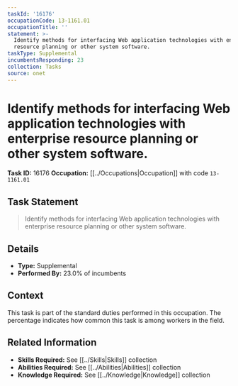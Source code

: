 ```yaml
---
taskId: '16176'
occupationCode: 13-1161.01
occupationTitle: ''
statement: >-
  Identify methods for interfacing Web application technologies with enterprise
  resource planning or other system software.
taskType: Supplemental
incumbentsResponding: 23
collection: Tasks
source: onet
---
```

# Identify methods for interfacing Web application technologies with enterprise resource planning or other system software.

**Task ID:** 16176
**Occupation:** [[../Occupations|Occupation]] with code `13-1161.01`

## Task Statement

> Identify methods for interfacing Web application technologies with enterprise resource planning or other system software.

## Details

- **Type:** Supplemental
- **Performed By:** 23.0% of incumbents

## Context

This task is part of the standard duties performed in this occupation. The percentage indicates how common this task is among workers in the field.

## Related Information

- **Skills Required:** See [[../Skills|Skills]] collection
- **Abilities Required:** See [[../Abilities|Abilities]] collection
- **Knowledge Required:** See [[../Knowledge|Knowledge]] collection
